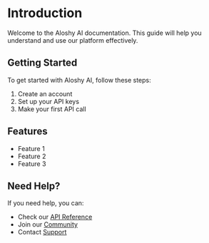 # Introduction

Welcome to the Aloshy AI documentation. This guide will help you understand and use our platform effectively.

## Getting Started

To get started with Aloshy AI, follow these steps:

1. Create an account
2. Set up your API keys
3. Make your first API call

## Features

- Feature 1
- Feature 2
- Feature 3

## Need Help?

If you need help, you can:

- Check our [API Reference](/api-reference)
- Join our [Community](/community)
- Contact [Support](/support)